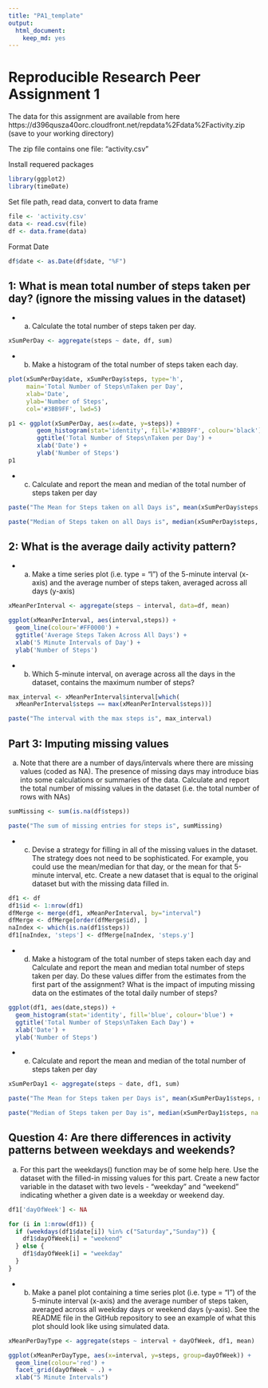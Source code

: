 ```yaml
---
title: "PA1_template"
output: 
  html_document: 
    keep_md: yes
---
```


Reproducible Research Peer Assignment 1
=======================================

The data for this assignment are available from here
https://d396qusza40orc.cloudfront.net/repdata%2Fdata%2Factivity.zip
       (save to your working directory)

The zip file contains one file: "activity.csv"

Install requered packages

```r
library(ggplot2)
library(timeDate)
```


Set file path, read data, convert to data frame
```r
file <- 'activity.csv'
data <- read.csv(file)
df <- data.frame(data)
```


Format Date
```r
df$date <- as.Date(df$date, "%F")
```

1: What is mean total number of steps taken per day? (ignore the missing values in the dataset)
-----------
- a. Calculate the total number of steps taken per day.

```r
xSumPerDay <- aggregate(steps ~ date, df, sum)
```

- b. Make a histogram of the total number of steps taken each day.

```r
plot(xSumPerDay$date, xSumPerDay$steps, type='h',
     main='Total Number of Steps\nTaken per Day',
     xlab='Date',
     ylab='Number of Steps',
     col='#3BB9FF', lwd=5)
```


```r
p1 <- ggplot(xSumPerDay, aes(x=date, y=steps)) +
        geom_histogram(stat='identity', fill='#3BB9FF', colour='black') +
        ggtitle('Total Number of Steps\nTaken per Day') +
        xlab('Date') +
        ylab('Number of Steps')
p1
```

  
- c. Calculate and report the mean and median of the total number of steps taken per day

```r
paste("The Mean for Steps taken on all Days is", mean(xSumPerDay$steps, na.rm=TRUE))

paste("Median of Steps taken on all Days is", median(xSumPerDay$steps, na.rm=TRUE))
```

  
2: What is the average daily activity pattern?
-----------

- a. Make a time series plot (i.e. type = "l") of the 5-minute interval (x-axis) and the average number of steps taken, averaged across all days (y-axis)

```r
xMeanPerInterval <- aggregate(steps ~ interval, data=df, mean)
```

```r
ggplot(xMeanPerInterval, aes(interval,steps)) +
  geom_line(colour='#FF0000') +
  ggtitle('Average Steps Taken Across All Days') +
  xlab('5 Minute Intervals of Day') +
  ylab('Number of Steps')
```

- b. Which 5-minute interval, on average across all the days in the dataset, contains the maximum number of steps?

```r
max_interval <- xMeanPerInterval$interval[which(
  xMeanPerInterval$steps == max(xMeanPerInterval$steps))]
```

```r
paste("The interval with the max steps is", max_interval)
```

Part 3: Imputing missing values
---
a. Note that there are a number of days/intervals where there are missing values (coded as NA). The presence of missing days may introduce bias into some calculations or summaries of the data. Calculate and report the total number of missing values in the dataset (i.e. the total number of rows with NAs)

```r
sumMissing <- sum(is.na(df$steps))
```

```r
paste("The sum of missing entries for steps is", sumMissing)
```

- c. Devise a strategy for filling in all of the missing values in the dataset. The strategy does not need to be sophisticated. For example, you could use the mean/median for that day, or the mean for that 5-minute interval, etc. Create a new dataset that is equal to the original dataset but with the missing data filled in.

```r
df1 <- df
df1$id <- 1:nrow(df1)
dfMerge <- merge(df1, xMeanPerInterval, by="interval")
dfMerge <- dfMerge[order(dfMerge$id), ]
naIndex <- which(is.na(df1$steps))
df1[naIndex, 'steps'] <- dfMerge[naIndex, 'steps.y']
```

- d. Make a histogram of the total number of steps taken each day and Calculate and report the mean and median total number of steps taken per day. Do these values differ from the estimates from the first part of the assignment? What is the impact of imputing missing data on the estimates of the total daily number of steps?

```r
ggplot(df1, aes(date,steps)) +
  geom_histogram(stat='identity', fill='blue', colour='blue') +
  ggtitle('Total Number of Steps\nTaken Each Day') +
  xlab('Date') +
  ylab('Number of Steps')
```

- e. Calculate and report the mean and median of the total number of steps taken per day

```r
xSumPerDay1 <- aggregate(steps ~ date, df1, sum)
```

```r
paste("The Mean for Steps taken per Days is", mean(xSumPerDay1$steps, na.rm=TRUE))

paste("Median of Steps taken per Day is", median(xSumPerDay1$steps, na.rm=TRUE))
```


Question 4: Are there differences in activity patterns between weekdays and weekends?
--------
a. For this part the weekdays() function may be of some help here. Use the dataset with the filled-in missing values for this part. Create a new factor variable in the dataset with two levels - "weekday" and "weekend" indicating whether a given date is a weekday or weekend day.

```r
df1['dayOfWeek'] <- NA

for (i in 1:nrow(df1)) {
  if (weekdays(df1$date[i]) %in% c("Saturday","Sunday")) {
    df1$dayOfWeek[i] = "weekend"
  } else {
    df1$dayOfWeek[i] = "weekday"
  }
}
```

- b. Make a panel plot containing a time series plot (i.e. type = "l") of the 5-minute interval (x-axis) and the average number of steps taken, averaged across all weekday days or weekend days (y-axis). See the README file in the GitHub repository to see an example of what this plot should look like using simulated data.

```r
xMeanPerDayType <- aggregate(steps ~ interval + dayOfWeek, df1, mean)
```

```r
ggplot(xMeanPerDayType, aes(x=interval, y=steps, group=dayOfWeek)) +
  geom_line(colour='red') +
  facet_grid(dayOfWeek ~ .) +
  xlab("5 Minute Intervals")
```

